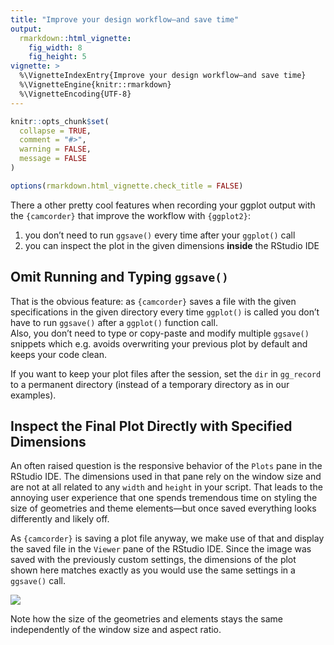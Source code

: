```yaml
---
title: "Improve your design workflow—and save time"
output: 
  rmarkdown::html_vignette:
    fig_width: 8
    fig_height: 5
vignette: >
  %\VignetteIndexEntry{Improve your design workflow—and save time}
  %\VignetteEngine{knitr::rmarkdown}
  %\VignetteEncoding{UTF-8}
---
```


```r
knitr::opts_chunk$set(
  collapse = TRUE,
  comment = "#>",
  warning = FALSE,
  message = FALSE
)

options(rmarkdown.html_vignette.check_title = FALSE)
```

There a other pretty cool features when recording your ggplot output with the `{camcorder}` that improve the workflow with `{ggplot2}`: 

1.  you don't need to run `ggsave()` every time after your `ggplot()` call
2.  you can inspect the plot in the given dimensions **inside** the RStudio IDE


## Omit Running and Typing `ggsave()` 

That is the obvious feature: as `{camcorder}` saves a file with the given specifications in the given directory every time `ggplot()` is called you don't have to run `ggsave()` after a `ggplot()` function call.   
Also, you don't need to type or copy-paste and modify multiple `ggsave()` snippets which e.g. avoids overwriting your previous plot by default and keeps your code clean.

If you want to keep your plot files after the session, set the `dir` in `gg_record` to a permanent directory (instead of a temporary directory as in our examples).


## Inspect the Final Plot Directly with Specified Dimensions

An often raised question is the responsive behavior of the `Plots` pane in the RStudio IDE. The dimensions used in that pane rely on the window size and are not at all related to any `width` and `height` in your script. That leads to the annoying user experience that one spends tremendous time on styling the size of geometries and theme elements—but once saved everything looks differently and likely off.

As `{camcorder}` is saving a plot file anyway, we make use of that and display the saved file in the `Viewer` pane of the RStudio IDE. Since the image was saved with the previously custom settings, the dimensions of the plot shown here matches exactly as you would use the same settings in a `ggsave()` call.

![](view_comparison.png)

Note how the size of the geometries and elements stays the same independently of the window size and aspect ratio.
